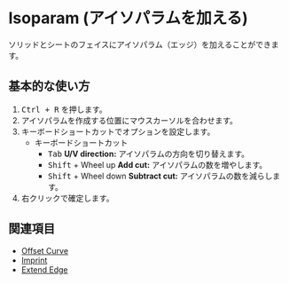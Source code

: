 
# Isoparam (アイソパラムを加える)

<Reference shortcut="Ctrl + R" command="Isoparam" button="" />

ソリッドとシートのフェイスにアイソパラム（エッジ）を加えることができます。

## 基本的な使い方

1. <kbd>Ctrl + R</kbd> を押します。
2. アイソパラムを作成する位置にマウスカーソルを合わせます。
3. キーボードショートカットでオプションを設定します。
   - <Kst>キーボードショートカット</Kst>
      - <kbd>Tab</kbd> **U/V direction:** アイソパラムの方向を切り替えます。
      - <kbd>Shift</kbd> + Wheel up **Add cut:** アイソパラムの数を増やします。
      - <kbd>Shift</kbd> + Wheel down **Subtract cut:** アイソパラムの数を減らします。
4. 右クリックで確定します。

<VideoPlayer fileName="isoparam"/>

## 関連項目
- [Offset Curve](./offset-curve)
- [Imprint](./imprint)
- [Extend Edge](./extend-edge)